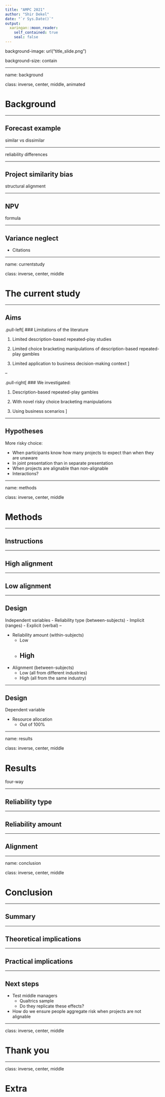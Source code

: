 ```yaml
---
title: "AMPC 2021"
author: "Shir Dekel"
date: "`r Sys.Date()`"
output:
  xaringan::moon_reader:
    self_contained: true
    seal: false
---
```


background-image: url("title_slide.png")

background-size: contain

---

name: background

class: inverse, center, middle, animated

# Background

---

## Forecast example

similar vs dissimilar

---

reliability differences

---

## Project similarity bias

structural alignment

---

##  NPV

formula

---

## Variance neglect

- Citations

---

name: currentstudy

class: inverse, center, middle

# The current study

---

## Aims

.pull-left[
### Limitations of the literature

1. Limited description-based repeated-play studies

2. Limited choice bracketing manipulations of description-based repeated-play gambles

3. Limited application to business decision-making context
]

--

.pull-right[
### We investigated:

1. Description-based repeated-play gambles

2. With novel risky choice bracketing manipulations

3. Using business scenarios
]

---

## Hypotheses

More risky choice:

- When participants know how many projects to expect than when they are unaware
- In joint presentation than in separate presentation
- When projects are alignable than non-alignable
- Interactions?

---

name: methods

class: inverse, center, middle

# Methods

---

## Instructions


---

## High alignment

---

## Low alignment

---

## Design

Independent variables
- Reliability type (between-subjects)
  - Implicit (ranges)
  - Explicit (verbal)
--

- Reliability amount (within-subjects)
  - Low
  - High
--

- Alignment (between-subjects)
  - Low (all from different industries)
  - High (all from the same industry)

---

## Design

Dependent variable

- Resource allocation
  - Out of 100%

---

name: results

class: inverse, center, middle

# Results

four-way

---

## Reliability type

---

## Reliability amount

---

## Alignment

---

name: conclusion

class: inverse, center, middle

# Conclusion

---

## Summary

---

## Theoretical implications


---

## Practical implications

---

## Next steps

- Test middle managers
  - Qualtrics sample
  - Do they replicate these effects?

- How do we ensure people aggregate risk when projects are not alignable

---

class: inverse, center, middle

# Thank you

---

class: inverse, center, middle

# Extra

